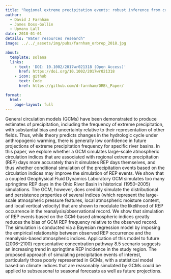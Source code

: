 ```yaml
---
title: "Regional extreme precipitation events: robust inference from credibly simulated GCM variables"
author:
  - David J Farnham
  - James Doss-Gollin
  - Upmanu Lall
date: 2018-01-01
details: "Water resources research"
image: ../../_assets/img/pubs/farnham_orbrep_2018.jpg

about:
  template: solana
  links:
    - text: 'DOI: 10.1002/2017wr021318 (Open Access)'
      href: https://doi.org/10.1002/2017wr021318
    - icon: github
      text: Code
      href: https://github.com/d-farnham/ORB\_Paper/

format:
  html:
    page-layout: full
---
```


General circulation models (GCMs) have been demonstrated to produce estimates of precipitation, including the frequency of extreme precipitation, with substantial bias and uncertainty relative to their representation of other fields. Thus, while theory predicts changes in the hydrologic cycle under anthropogenic warming, there is generally low confidence in future projections of extreme precipitation frequency for specific river basins. In this paper, we explore whether a GCM simulates large-scale atmospheric circulation indices that are associated with regional extreme precipitation (REP) days more accurately than it simulates REP days themselves, and thus whether conditional simulation of the precipitation events based on the circulation indices may improve the simulation of REP events. We show that a coupled Geophysical Fluid Dynamics Laboratory GCM simulates too many springtime REP days in the Ohio River Basin in historical (1950–2005) simulations. The GCM, however, does credibly simulate the distributional and persistence properties of several indices (which represent the large-scale atmospheric pressure features, local atmospheric moisture content, and local vertical velocity) that are shown to modulate the likelihood of REP occurrence in the reanalysis/observational record. We show that simulation of REP events based on the GCM-based atmospheric indices greatly reduces the bias of GCM REP frequency relative to the observed record. The simulation is conducted via a Bayesian regression model by imposing the empirical relationship between observed REP occurrence and the reanalysis-based atmospheric indices. Application of this model to future (2006–2100) representative concentration pathway 8.5 scenario suggests an increasing trend in springtime REP incidence in the study region. The proposed approach of simulating precipitation events of interest, particularly those poorly represented in GCMs, with a statistical model based on climate indices that are reasonably simulated by GCMs could be applied to subseasonal to seasonal forecasts as well as future projections.